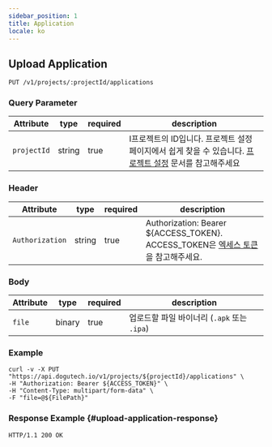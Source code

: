 ```yaml
---
sidebar_position: 1
title: Application
locale: ko
---
```


## Upload Application

```
PUT /v1/projects/:projectId/applications
```

### Query Parameter

| Attribute   | type   | required | description                                                                                                                             |
| ----------- | ------ | -------- | --------------------------------------------------------------------------------------------------------------------------------------- |
| `projectId` | string | true     | I프로젝트의 ID입니다. 프로젝트 설정 페이지에서 쉽게 찾을 수 있습니다. [프로젝트 설정](/management/project/settings) 문서를 참고해주세요 |

### Header

| Attribute       | type   | required | description                                                                                    |
| --------------- | ------ | -------- | ---------------------------------------------------------------------------------------------- |
| `Authorization` | string | true     | Authorization: Bearer ${ACCESS_TOKEN}.<br />ACCESS_TOKEN은 [엑세스 토큰](/api)을 참고해주세요. |

### Body

| Attribute | type   | required | description                                 |
| --------- | ------ | -------- | ------------------------------------------- |
| `file`    | binary | true     | 업로드할 파일 바이너리 (`.apk` 또는 `.ipa`) |

### Example

```
curl -v -X PUT "https://api.dogutech.io/v1/projects/${projectId}/applications" \
-H "Authorization: Bearer ${ACCESS_TOKEN}" \
-H "Content-Type: multipart/form-data" \
-F "file=@${FilePath}"
```

### Response Example {#upload-application-response}

```
HTTP/1.1 200 OK
```
